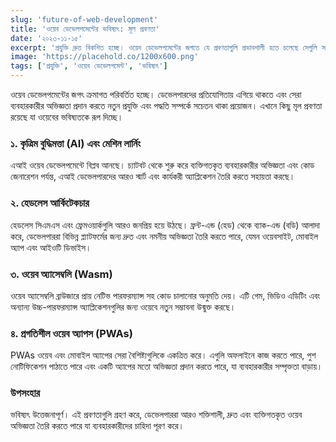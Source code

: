 ```yaml
---
slug: 'future-of-web-development'
title: 'ওয়েব ডেভেলপমেন্টের ভবিষ্যৎ: মূল প্রবণতা'
date: '২০২৩-১১-১৫'
excerpt: 'প্রযুক্তি দ্রুত বিকশিত হচ্ছে। ওয়েব ডেভেলপমেন্টের জগতে যে প্রবণতাগুলি প্রভাবশালী হতে চলেছে সেগুলি সম্পর্কে জানুন।'
image: 'https://placehold.co/1200x600.png'
tags: ['প্রযুক্তি', 'ওয়েব ডেভেলপমেন্ট', 'ভবিষ্যৎ']
---
```


ওয়েব ডেভেলপমেন্টের জগৎ ক্রমাগত পরিবর্তিত হচ্ছে। ডেভেলপারদের প্রতিযোগিতায় এগিয়ে থাকতে এবং সেরা ব্যবহারকারীর অভিজ্ঞতা প্রদান করতে নতুন প্রযুক্তি এবং পদ্ধতি সম্পর্কে সচেতন থাকা প্রয়োজন। এখানে কিছু মূল প্রবণতা রয়েছে যা ওয়েবের ভবিষ্যতকে রূপ দিচ্ছে।

### ১. কৃত্রিম বুদ্ধিমত্তা (AI) এবং মেশিন লার্নিং
এআই ওয়েব ডেভেলপমেন্টে বিপ্লব আনছে। চ্যাটবট থেকে শুরু করে ব্যক্তিগতকৃত ব্যবহারকারীর অভিজ্ঞতা এবং কোড জেনারেশন পর্যন্ত, এআই ডেভেলপারদের আরও স্মার্ট এবং কার্যকরী অ্যাপ্লিকেশন তৈরি করতে সহায়তা করছে।

### ২. হেডলেস আর্কিটেকচার
হেডলেস সিএমএস এবং ফ্রেমওয়ার্কগুলি আরও জনপ্রিয় হয়ে উঠছে। ফ্রন্ট-এন্ড (হেড) থেকে ব্যাক-এন্ড (বডি) আলাদা করে, ডেভেলপাররা বিভিন্ন প্ল্যাটফর্মের জন্য দ্রুত এবং নমনীয় অভিজ্ঞতা তৈরি করতে পারে, যেমন ওয়েবসাইট, মোবাইল অ্যাপ এবং আইওটি ডিভাইস।

### ৩. ওয়েব অ্যাসেম্বলি (Wasm)
ওয়েব অ্যাসেম্বলি ব্রাউজারে প্রায় নেটিভ পারফরম্যান্স সহ কোড চালানোর অনুমতি দেয়। এটি গেম, ভিডিও এডিটিং এবং অন্যান্য উচ্চ-পারফরম্যান্স অ্যাপ্লিকেশনগুলির জন্য ওয়েবে নতুন সম্ভাবনা উন্মুক্ত করছে।

### ৪. প্রগতিশীল ওয়েব অ্যাপস (PWAs)
PWAs ওয়েব এবং মোবাইল অ্যাপের সেরা বৈশিষ্ট্যগুলিকে একত্রিত করে। এগুলি অফলাইনে কাজ করতে পারে, পুশ নোটিফিকেশন পাঠাতে পারে এবং একটি অ্যাপের মতো অভিজ্ঞতা প্রদান করতে পারে, যা ব্যবহারকারীর সম্পৃক্ততা বাড়ায়।

### উপসংহার
ভবিষ্যৎ উত্তেজনাপূর্ণ। এই প্রবণতাগুলি গ্রহণ করে, ডেভেলপাররা আরও শক্তিশালী, দ্রুত এবং ব্যক্তিগতকৃত ওয়েব অভিজ্ঞতা তৈরি করতে পারে যা ব্যবহারকারীদের চাহিদা পূরণ করে।
